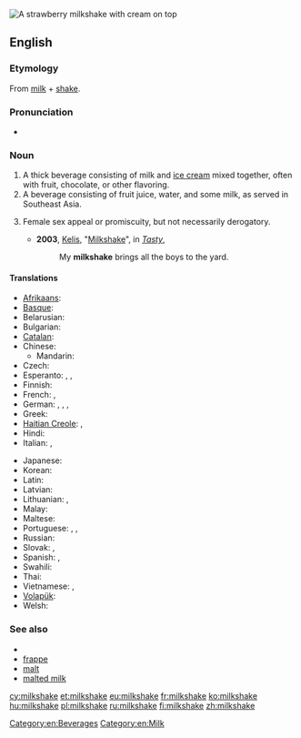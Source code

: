 [[Image:Strawberry milkshake.jpg|thumb|A strawberry milkshake with cream on top]]
{{also|milk-shake}}
==English==

===Etymology===
From [[milk]] + [[shake]].

===Pronunciation===
* {{audio|en-us-milkshake.ogg|Audio (US)}}

===Noun===
{{en-noun}}

# A thick beverage consisting of milk and [[ice cream]] mixed together, often with fruit, chocolate, or other flavoring.
# A beverage consisting of fruit juice, water, and some milk, as served in Southeast Asia.
# {{slang}} Female sex appeal or promiscuity, but not necessarily derogatory.
#* '''2003''', [[w:Kelis|Kelis]], "[[w:Milkshake (song)|Milkshake]]", in ''[[w:Tasty|Tasty]]'',
#*: My '''milkshake''' brings all the boys to the yard.

====Translations====
{{trans-top|milk and ice cream beverage}}
* [[Afrikaans]]: {{t|af|melkskommel}}
* [[Basque]]: {{t|eu|irabiaki}}
* Belarusian: {{t|be|малочны кактэйль|m|tr=maločny kaktejĺ|sc=Cyrl}}
* Bulgarian: {{t|bg|млечен шейк|m|tr=mlechen sheĭk|sc=Cyrl}}
* [[Catalan]]: {{t|ca|batut de llet|m}}
* Chinese:
** Mandarin: {{t-|cmn|奶昔|tr=nǎixī|sc=Hani}}
* Czech: {{t+|cs|koktejl|m}}
* Esperanto: {{t|eo|laktoskuaĵo}}, {{qualifier|alternate spelling}} {{t|eo|laktoskuajxo}}, {{qualifier|alternate spelling}} {{t|eo|laktoskuajho}}
* Finnish: {{t+|fi|pirtelö}}
* French: {{t+|fr|milk-shake|m}},  {{qualifier|Quebec}} {{t|fr|lait frappé|m}}
* German: {{t+|de|Milchmixgetränk|n}}, {{t|de|Milchmischgetränk|n}}, {{t|de|Milchmix|m}}, {{t|de|Milchshake|m}}
* Greek: {{t|el|μιλκσέικ|n|tr=milkséik}}
* [[Haitian Creole]]: {{tø|ht|milkchèyk}}, {{tø|ht|souke lèt}}
* Hindi: {{t|hi|खीर|f|tr=khīra|sc=Deva}}
* Italian: {{t-|it|frullato|m}},  {{t-|it|milkshake|m}}
{{trans-mid}}
* Japanese: {{t|ja|ミルクセーキ|tr=mirukusēki|sc=Jpan}}
* Korean: {{t-|ko|밀크셰이크|tr=milkeusyeikeu|sc=Hang}}
* Latin: {{t|la|redel|m}}
* Latvian: {{t|lv|kokteilis|m}}
* Lithuanian: {{t|lt|kokteilis|m}}, {{t|lt|pieno kokteilis|m}}
* Malay: {{t|ms|susu kocak}}
* Maltese: {{t|mt|ħalib tal-kulur|xs=Maltese}}
* Portuguese: {{t|pt|batida|f}}, {{t|pt|vitamina|f}}, {{t|pt|milkshake|m}}
* Russian: {{t|ru|молочный коктейль|m|sc=Cyrl|tr=molóčnyj koktéjl'}}
* Slovak: {{t-|sk|koktajl|m}}, {{t-|sk|koktejl|m}}
* Spanish: {{t-|es|batido|m}}, {{t-|es|licuado|m}}
* Swahili: {{t|sw|sharubati}}
* Thai: {{t|th|นมปั่น|tr=nohmbpan}}
* Vietnamese: {{t|vi|loại kem sưa}}, {{t|vi|trộn}}
* [[Volapük]]: {{t|vo|miligamigot}}
* Welsh: {{t|cy|ysgytlaeth|m|xs=Welsh}}
{{trans-bottom}}

===See also===
* {{pedialite}}
* [[frappe]]
* [[malt]]
* [[malted milk]]

[[Category:en:Beverages]]
[[Category:en:Milk]]

[[cy:milkshake]]
[[et:milkshake]]
[[eu:milkshake]]
[[fr:milkshake]]
[[ko:milkshake]]
[[hu:milkshake]]
[[pl:milkshake]]
[[ru:milkshake]]
[[fi:milkshake]]
[[zh:milkshake]]
